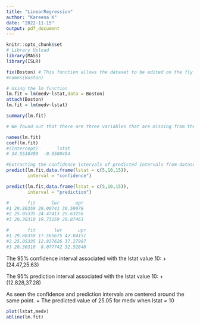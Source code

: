 ```yaml
---
title: "LinearRegression"
author: "Kareena K"
date: "2022-11-15"
output: pdf_document
---
```


```r
knitr::opts_chunk$set
# Library Upload 
library(MASS)
library(ISLR)

fix(Boston) # This function allows the dataset to be edited on the fly. 
#names(Boston)
```


```r
# Using the lm function
lm.fit = lm(medv~lstat,data = Boston)
attach(Boston)
lm.fit = lm(medv~lstat)

summary(lm.fit)

# We found out that there are three variables that are missing from the dataset: he following objects are masked from Boston (pos = 3): age, black, chas, crim, dis, indus, lstat,medv, nox, ptratio, rad, rm, tax, zn

names(lm.fit)
coef(lm.fit)
#(Intercept)       lstat 
# 34.5538409  -0.9500494 

#Extracting the confidence intervals of predicted intervals from dataset 
predict(lm.fit,data.frame(lstat = c(5,10,15)),
        interval = "confidence")

predict(lm.fit,data.frame(lstat = c(5,10,15)),
        interval = "prediction")

#       fit      lwr      upr
#1 29.80359 29.00741 30.59978
#2 25.05335 24.47413 25.63256
#3 20.30310 19.73159 20.87461

#       fit       lwr      upr
#1 29.80359 17.565675 42.04151
#2 25.05335 12.827626 37.27907
#3 20.30310  8.077742 32.52846

```
The 95% confidence interval  associated with the lstat value 10:
+ (24.47,25.63)

The 95% prediction interval associated with the lstat value 10:
+ (12.828,37.28)

As seen the confidence and prediction intervals are centered around the same point. 
 + The predicted value of 25.05 for medv when lstat = 10

```r
plot(lstat,medv)
abline(lm.fit)


```


